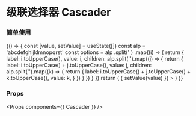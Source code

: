 
<Meta title="Cascader" component={Cascader} />

# 级联选择器 Cascader

### 简单使用

<Preview>
  <Story name="Cascader">
    {() => {
      const [value, setValue] = useState([])
      const alp = 'abcdefghijklmnopqrst'
      const options = alp
        .split('')
        .map((i) => {
          return {
            label: i.toUpperCase(),
            value: i,
            children: alp.split('').map((j) => {
              return {
                label: i.toUpperCase() + j.toUpperCase(),
                value: j,
                children: alp.split('').map((k) => {
                  return {
                    label: i.toUpperCase() + j.toUpperCase() + k.toUpperCase(),
                    value: k,
                  }
                })
              }
            })
          }
        })
      return (
        <Cascader
          options={options}
          value={value}
          onChange={(value) => { setValue(value) }}
        >
        </Cascader>
      )
    }}
  </Story>
</Preview>

### Props

<Props components={{ Cascader }} />
